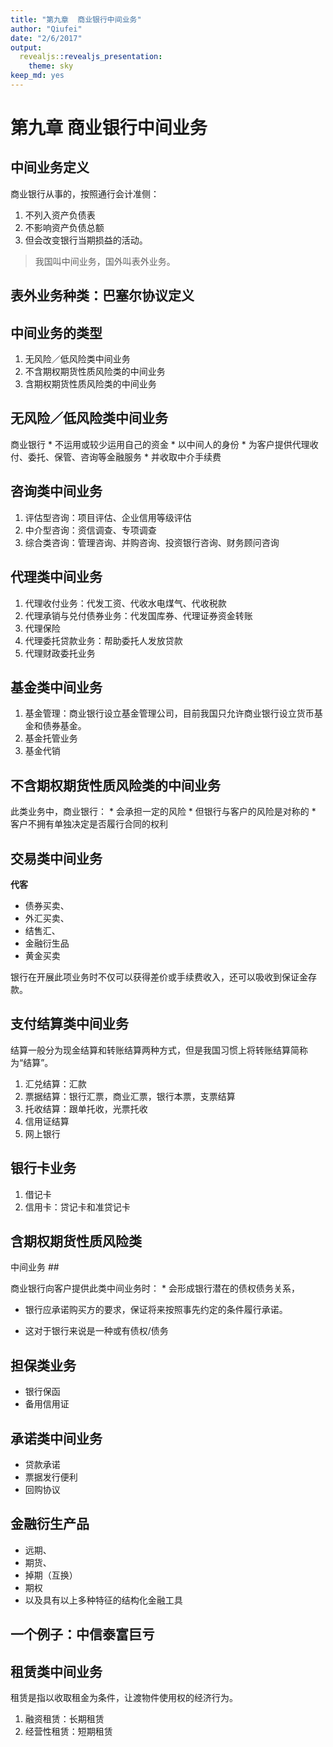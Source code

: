 ```yaml
---
title: "第九章  商业银行中间业务"
author: "Qiufei"
date: "2/6/2017"
output:
  revealjs::revealjs_presentation:
    theme: sky
keep_md: yes
---
```




# 第九章 商业银行中间业务 #

## 中间业务定义 ##

商业银行从事的，按照通行会计准侧：

1. 不列入资产负债表
2. 不影响资产负债总额
3. 但会改变银行当期损益的活动。

> 我国叫中间业务，国外叫表外业务。

## 表外业务种类：巴塞尔协议定义 ##

## 中间业务的类型 ##

1. 无风险／低风险类中间业务
2. 不含期权期货性质风险类的中间业务
3. 含期权期货性质风险类的中间业务

## 无风险／低风险类中间业务 ##

商业银行
* 不运用或较少运用自己的资金
* 以中间人的身份
* 为客户提供代理收付、委托、保管、咨询等金融服务
* 并收取中介手续费

## 咨询类中间业务 ##

1. 评估型咨询：项目评估、企业信用等级评估
2. 中介型咨询：资信调查、专项调查
3. 综合类咨询：管理咨询、并购咨询、投资银行咨询、财务顾问咨询

## 代理类中间业务 ##

1. 代理收付业务：代发工资、代收水电煤气、代收税款
2. 代理承销与兑付债券业务：代发国库券、代理证券资金转账
3. 代理保险
4. 代理委托贷款业务：帮助委托人发放贷款
5. 代理财政委托业务

## 基金类中间业务 ##

1. 基金管理：商业银行设立基金管理公司，目前我国只允许商业银行设立货币基金和债券基金。
2. 基金托管业务
3. 基金代销


## 不含期权期货性质风险类的中间业务 ##
此类业务中，商业银行：
* 会承担一定的风险
* 但银行与客户的风险是对称的
* 客户不拥有单独决定是否履行合同的权利

## 交易类中间业务 ##

**代客**

* 债券买卖、
* 外汇买卖、
* 结售汇、
* 金融衍生品
* 黄金买卖

银行在开展此项业务时不仅可以获得差价或手续费收入，还可以吸收到保证金存款。

## 支付结算类中间业务  ##

结算一般分为现金结算和转账结算两种方式，但是我国习惯上将转账结算简称为“结算”。

1. 汇兑结算：汇款
2. 票据结算：银行汇票，商业汇票，银行本票，支票结算
3. 托收结算：跟单托收，光票托收
4. 信用证结算
5. 网上银行

## 银行卡业务 ##

1. 借记卡
2. 信用卡：贷记卡和准贷记卡

##  含期权期货性质风险类
中间业务  ##


商业银行向客户提供此类中间业务时：
* 会形成银行潜在的债权债务关系，

* 银行应承诺购买方的要求，保证将来按照事先约定的条件履行承诺。

* 这对于银行来说是一种或有债权/债务

## 担保类业务 ##

* 银行保函
* 备用信用证

## 承诺类中间业务 ##

* 贷款承诺
* 票据发行便利
* 回购协议


## 金融衍生产品 ##

* 远期、
* 期货、
* 掉期（互换）
* 期权
* 以及具有以上多种特征的结构化金融工具

## 一个例子：中信泰富巨亏 ##

## 租赁类中间业务 ##

租赁是指以收取租金为条件，让渡物件使用权的经济行为。

1. 融资租赁：长期租赁
2. 经营性租赁：短期租赁


